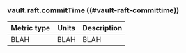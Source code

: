 ### vault.raft.commitTime ((#vault-raft-committime))

Metric type | Units | Description
----------- | ----- | -----------
BLAH     | BLAH    | BLAH